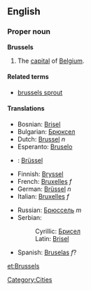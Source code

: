{{wikipedia}}
==English==

===Proper noun===
'''Brussels'''

#The [[capital]] of [[Belgium]].

====Related terms====
*[[brussels sprout]]

====Translations====
{{top}}
*Bosnian: [[Brisel]] {{m}}
*Bulgarian: [[Брюксел]]
*Dutch: [[Brussel]] ''n''
*Esperanto: [[Bruselo]]
*{{et}}: [[Brüssel]]
*Finnish: [[Bryssel]]
*French: [[Bruxelles]] ''f''
*German: [[Brüssel]] ''n''
*Italian: [[Bruxelles]] ''f''
{{mid}}
*Russian: [[Брюссель]] ''m''
*Serbian:
*:Cyrillic: [[Брисел]] {{m}}
*:Latin: [[Brisel#Serbian|Brisel]] {{m}}
*Spanish: [[Bruselas]] ''f''?
{{bottom}}

[[Category:Cities]]

[[et:Brussels]]